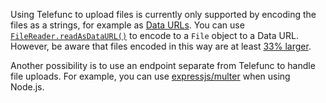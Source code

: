 Using Telefunc to upload files is currently only supported by encoding the files as a strings, for example as [Data URLs](https://developer.mozilla.org/en-US/docs/Web/HTTP/Basics_of_HTTP/Data_URLs). You can use [`FileReader.readAsDataURL()`](https://developer.mozilla.org/en-US/docs/Web/API/FileReader/readAsDataURL) to encode to a `File` object to a Data URL. However, be aware that files encoded in this way are at least [33% larger](https://developer.mozilla.org/en-US/docs/Glossary/Base64#encoded_size_increase).

Another possibility is to use an endpoint separate from Telefunc to handle file uploads. For example, you can use [expressjs/multer](https://github.com/expressjs/multer) when using Node.js.
